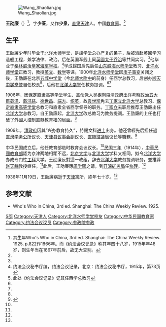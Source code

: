 {{Otheruses|other=名为王少泉的其他人物|王少泉}}

[[File:Wang_Shaolian.jpg|thumb]]

'''王劭廉'''（{{bd|1866年||1936年|11月19日|catIdx=W王}}）<ref>其生年Who's Who in China, 3rd ed. Shanghai: The China Weekly Review. 1925. p.822作1866年。而《约法会议记录》称其年四十八岁，1915年年48岁，则生年当在1867年前后，故无大查别。</ref>，字'''少荃'''，又作'''少泉'''，[[直隶|直隶]][[天津|天津]]人。中國[[教育家|教育家]]。<ref name=ma/>

==生平==
王劭廉少年时毕业于[[北洋水师学堂|北洋水师学堂]]，是該学堂总办[[严复|严复]]的弟子，后被派赴[[英國|英國]]学习造船工程，兼学法律、政治。后在英国军舰上同[[乔治五世|英國太子乔治]]等共同实习。<ref name=ma/>他毕业于[[格林威治皇家海军学校|格林威治皇家海军学校]]。<ref name=yf>约法会议秘书厅编，约法会议记录，北京：约法会议秘书厅，1915年，第73页</ref>学成歸国后先后任[[山东|山东]][[威海水师学堂|威海水师学堂]]教习、[[北洋水师学堂|北洋水师学堂]]正教习，教授[[英文|英文]]、[[数学|数学]]等课。1900年[[北洋水师学堂|北洋水师学堂]]因[[庚子事变|庚子事变]]关闭之後，王劭廉在北京[[五城中学堂|五城中学堂]]（今[[北师大附中|北师大附中]]的前身）任西学总教习，后创办[[顺天中学堂|顺天中学堂]]並自任校長<ref>此处《约法会议记录》记其任西学总教习</ref>，后他在[[北洋大学堂|北洋大学堂]]任教务提调。<ref name=ma/><ref name=yf/>

1906年，因[[保定|保定]][[直隶高等学堂|直隶高等学堂]]学生、[[革命党|革命党]]人[[吴樾|吴樾]]刺殺清政府[[出洋考察政治五大臣|出洋考察政治五大臣]][[载泽|载泽]]、[[戴鸿慈|戴鸿慈]]、[[徐世昌|徐世昌]]、[[端方|端方]]、[[绍英|绍英]]，故[[袁世凯|袁世凯]]免去[[丁家立|丁家立]][[北洋大学|北洋大学]]总教习、[[保定|保定]][[直隶高等学堂|直隶高等学堂]]总教习和直隶全省西学督导的职务。[[丁家立|丁家立]]去职后推荐王劭廉出任[[北洋大学|北洋大学]]总教习。自王劭廉起，[[北洋大学|北洋大学]]改总教习为教务提调。王劭廉的上任也打破了外國人控制直隸教育權的局面。<ref name=ma/>

1909年，[[清政府|清政府]]因其“兴办教育持久”，特賜文科[[进士|进士]]出身。他还曾經先后担任過[[直隶学务公所|直隶学务公所]]议长、[[天津县议事会|天津县议事会]]副议长、[[直隸諮議局|直隸諮議局]]议长等職務。<ref name=ma>{{Cite web |url=http://www.tianjinwe.com/tianjin/tjw/201011/t20101115_2480815.html |title=马樱健，“北洋”首任教务提调严明治校，天津網，2010-11-15 |accessdate=2010-12-08 |archive-date=2010-11-18 |archive-url=https://web.archive.org/web/20101118205344/http://www.tianjinwe.com/tianjin/tjw/201011/t20101115_2480815.html |dead-url=no }}</ref>

中华民国成立后，他任教育部临时教育会议议长。<ref name=yf/>[[民国三年|民国三年]]（1914年），[[中華民國教育部|中華民國教育部]]認为京津两地相距不远，[[北京大学|北京大学]]与[[北洋大学|北洋大学]]学科又相同，拟令[[北洋大学|北洋大学]]办成专门性[[工科|工科]]大学。王劭廉反對這一改组，辞去[[北洋大学|北洋大学]]教务提调职务，並推荐[[赵天麟|赵天麟]]教授继任。<ref name=ma/>此后，王劭廉應[[周学熙|周学熙]]之请，到[[开滦矿务局|开滦矿务局]]任[[协理|协理]]。<ref name=ma/>

1936年11月19日，王劭廉病逝于[[天津|天津]]寓所，終年七十岁。<ref name=ma/>

==参考文献==
{{reflist}}
*Who's Who in China, 3rd ed. Shanghai: The China Weekly Review. 1925.

{{宣統元年游學畢業進士}}

{{Authority control}}

{{DEFAULTSORT:Wang王}}
[[Category:王姓|S邵]]
[[Category:天津人|Category:天津人]]
[[Category:北洋水师学堂校友|Category:北洋水师学堂校友]]
[[Category:中华民国教育家|Category:中华民国教育家]]
[[Category:约法会议议员|Category:约法会议议员]]
[[Category:参政院参政|Category:参政院参政]]